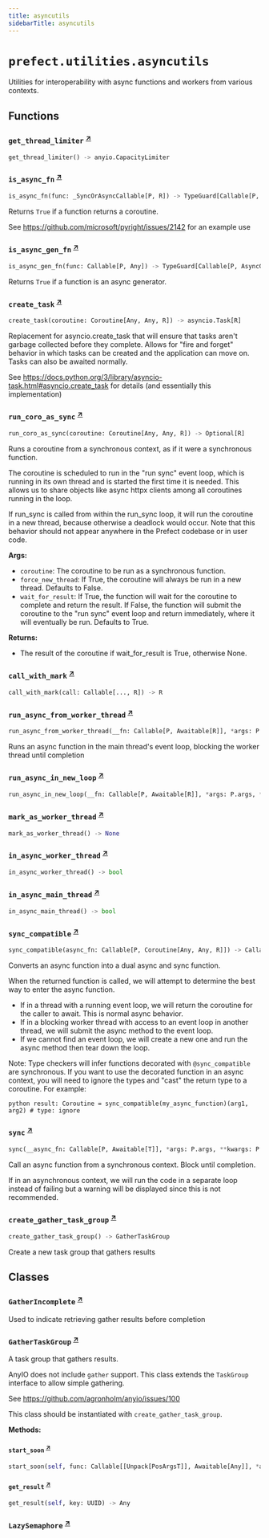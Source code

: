 ```yaml
---
title: asyncutils
sidebarTitle: asyncutils
---
```


# `prefect.utilities.asyncutils`



Utilities for interoperability with async functions and workers from various contexts.


## Functions

### `get_thread_limiter` <sup><a href="https://github.com/PrefectHQ/prefect/blob/main/src/prefect/utilities/asyncutils.py#L69" target="_blank">↗</a></sup>

```python
get_thread_limiter() -> anyio.CapacityLimiter
```

### `is_async_fn` <sup><a href="https://github.com/PrefectHQ/prefect/blob/main/src/prefect/utilities/asyncutils.py#L78" target="_blank">↗</a></sup>

```python
is_async_fn(func: _SyncOrAsyncCallable[P, R]) -> TypeGuard[Callable[P, Coroutine[Any, Any, Any]]]
```


Returns `True` if a function returns a coroutine.

See https://github.com/microsoft/pyright/issues/2142 for an example use


### `is_async_gen_fn` <sup><a href="https://github.com/PrefectHQ/prefect/blob/main/src/prefect/utilities/asyncutils.py#L90" target="_blank">↗</a></sup>

```python
is_async_gen_fn(func: Callable[P, Any]) -> TypeGuard[Callable[P, AsyncGenerator[Any, Any]]]
```


Returns `True` if a function is an async generator.


### `create_task` <sup><a href="https://github.com/PrefectHQ/prefect/blob/main/src/prefect/utilities/asyncutils.py#L100" target="_blank">↗</a></sup>

```python
create_task(coroutine: Coroutine[Any, Any, R]) -> asyncio.Task[R]
```


Replacement for asyncio.create_task that will ensure that tasks aren't
garbage collected before they complete. Allows for "fire and forget"
behavior in which tasks can be created and the application can move on.
Tasks can also be awaited normally.

See https://docs.python.org/3/library/asyncio-task.html#asyncio.create_task
for details (and essentially this implementation)


### `run_coro_as_sync` <sup><a href="https://github.com/PrefectHQ/prefect/blob/main/src/prefect/utilities/asyncutils.py#L144" target="_blank">↗</a></sup>

```python
run_coro_as_sync(coroutine: Coroutine[Any, Any, R]) -> Optional[R]
```


Runs a coroutine from a synchronous context, as if it were a synchronous
function.

The coroutine is scheduled to run in the "run sync" event loop, which is
running in its own thread and is started the first time it is needed. This
allows us to share objects like async httpx clients among all coroutines
running in the loop.

If run_sync is called from within the run_sync loop, it will run the
coroutine in a new thread, because otherwise a deadlock would occur. Note
that this behavior should not appear anywhere in the Prefect codebase or in
user code.

**Args:**
- `coroutine`: The coroutine to be run as a synchronous function.
- `force_new_thread`: If True, the coroutine will always be run in a new thread.
Defaults to False.
- `wait_for_result`: If True, the function will wait for the coroutine to complete
and return the result. If False, the function will submit the coroutine to the "run sync"
event loop and return immediately, where it will eventually be run. Defaults to True.

**Returns:**
- The result of the coroutine if wait_for_result is True, otherwise None.


### `call_with_mark` <sup><a href="https://github.com/PrefectHQ/prefect/blob/main/src/prefect/utilities/asyncutils.py#L241" target="_blank">↗</a></sup>

```python
call_with_mark(call: Callable[..., R]) -> R
```

### `run_async_from_worker_thread` <sup><a href="https://github.com/PrefectHQ/prefect/blob/main/src/prefect/utilities/asyncutils.py#L246" target="_blank">↗</a></sup>

```python
run_async_from_worker_thread(__fn: Callable[P, Awaitable[R]], *args: P.args, **kwargs: P.kwargs) -> R
```


Runs an async function in the main thread's event loop, blocking the worker
thread until completion


### `run_async_in_new_loop` <sup><a href="https://github.com/PrefectHQ/prefect/blob/main/src/prefect/utilities/asyncutils.py#L257" target="_blank">↗</a></sup>

```python
run_async_in_new_loop(__fn: Callable[P, Awaitable[R]], *args: P.args, **kwargs: P.kwargs) -> R
```

### `mark_as_worker_thread` <sup><a href="https://github.com/PrefectHQ/prefect/blob/main/src/prefect/utilities/asyncutils.py#L263" target="_blank">↗</a></sup>

```python
mark_as_worker_thread() -> None
```

### `in_async_worker_thread` <sup><a href="https://github.com/PrefectHQ/prefect/blob/main/src/prefect/utilities/asyncutils.py#L267" target="_blank">↗</a></sup>

```python
in_async_worker_thread() -> bool
```

### `in_async_main_thread` <sup><a href="https://github.com/PrefectHQ/prefect/blob/main/src/prefect/utilities/asyncutils.py#L271" target="_blank">↗</a></sup>

```python
in_async_main_thread() -> bool
```

### `sync_compatible` <sup><a href="https://github.com/PrefectHQ/prefect/blob/main/src/prefect/utilities/asyncutils.py#L281" target="_blank">↗</a></sup>

```python
sync_compatible(async_fn: Callable[P, Coroutine[Any, Any, R]]) -> Callable[P, Union[R, Coroutine[Any, Any, R]]]
```


Converts an async function into a dual async and sync function.

When the returned function is called, we will attempt to determine the best way
to enter the async function.

- If in a thread with a running event loop, we will return the coroutine for the
    caller to await. This is normal async behavior.
- If in a blocking worker thread with access to an event loop in another thread, we
    will submit the async method to the event loop.
- If we cannot find an event loop, we will create a new one and run the async method
    then tear down the loop.

Note: Type checkers will infer functions decorated with `@sync_compatible` are synchronous. If
you want to use the decorated function in an async context, you will need to ignore the types
and "cast" the return type to a coroutine. For example:
```
python result: Coroutine = sync_compatible(my_async_function)(arg1, arg2) # type: ignore
```


### `sync` <sup><a href="https://github.com/PrefectHQ/prefect/blob/main/src/prefect/utilities/asyncutils.py#L383" target="_blank">↗</a></sup>

```python
sync(__async_fn: Callable[P, Awaitable[T]], *args: P.args, **kwargs: P.kwargs) -> T
```


Call an async function from a synchronous context. Block until completion.

If in an asynchronous context, we will run the code in a separate loop instead of
failing but a warning will be displayed since this is not recommended.


### `create_gather_task_group` <sup><a href="https://github.com/PrefectHQ/prefect/blob/main/src/prefect/utilities/asyncutils.py#L525" target="_blank">↗</a></sup>

```python
create_gather_task_group() -> GatherTaskGroup
```


Create a new task group that gathers results


## Classes

### `GatherIncomplete` <sup><a href="https://github.com/PrefectHQ/prefect/blob/main/src/prefect/utilities/asyncutils.py#L456" target="_blank">↗</a></sup>


Used to indicate retrieving gather results before completion


### `GatherTaskGroup` <sup><a href="https://github.com/PrefectHQ/prefect/blob/main/src/prefect/utilities/asyncutils.py#L460" target="_blank">↗</a></sup>


A task group that gathers results.

AnyIO does not include `gather` support. This class extends the `TaskGroup`
interface to allow simple gathering.

See https://github.com/agronholm/anyio/issues/100

This class should be instantiated with `create_gather_task_group`.


**Methods:**

#### `start_soon` <sup><a href="https://github.com/PrefectHQ/prefect/blob/main/src/prefect/utilities/asyncutils.py#L485" target="_blank">↗</a></sup>

```python
start_soon(self, func: Callable[[Unpack[PosArgsT]], Awaitable[Any]], *args: Unpack[PosArgsT]) -> UUID
```

#### `get_result` <sup><a href="https://github.com/PrefectHQ/prefect/blob/main/src/prefect/utilities/asyncutils.py#L504" target="_blank">↗</a></sup>

```python
get_result(self, key: UUID) -> Any
```

### `LazySemaphore` <sup><a href="https://github.com/PrefectHQ/prefect/blob/main/src/prefect/utilities/asyncutils.py#L547" target="_blank">↗</a></sup>
